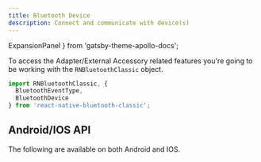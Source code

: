 ```yaml
---
title: Bluetooth Device
description: Connect and communicate with device(s)
---
```


  ExpansionPanel
} from 'gatsby-theme-apollo-docs';

To access the Adapter/External Accessory related features you're going to be working with the `RNBluetoothClassic` object.

```javascript
import RNBluetoothClassic, {
  BluetoothEventType,
  BluetoothDevice
} from 'react-native-bluetooth-classic';
```

## Android/IOS API

The following are available on both Android and IOS.

<ExpansionPanel title="isConnected"></ExpansionPanel>
<ExpansionPanel title="connect"></ExpansionPanel>
<ExpansionPanel title="disconnect"></ExpansionPanel>
<ExpansionPanel title="available"></ExpansionPanel>
<ExpansionPanel title="clear"></ExpansionPanel>
<ExpansionPanel title="read"></ExpansionPanel>
<ExpansionPanel title="write"></ExpansionPanel>
<ExpansionPanel title="onDataReceived"></ExpansionPanel>
